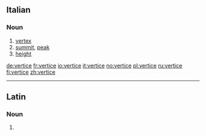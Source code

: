 ==Italian==

===Noun===
{{it-noun|vertic|m|e|i}}

# [[vertex]]
# [[summit]], [[peak]]
# [[height]]

[[de:vertice]]
[[fr:vertice]]
[[io:vertice]]
[[it:vertice]]
[[no:vertice]]
[[pl:vertice]]
[[ru:vertice]]
[[fi:vertice]]
[[zh:vertice]]

----
==Latin==

===Noun===
{{la-noun-form|vertice}}

# {{inflection of|vertex|vertex|abl|s|lang=la}}
{{count page|[[Wiktionary:Page count]]}}
{{rfc-auto}}